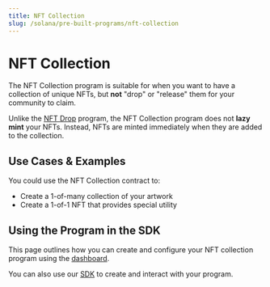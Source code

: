 ```yaml
---
title: NFT Collection
slug: /solana/pre-built-programs/nft-collection
---
```



# NFT Collection

<div className="deployContractBtnContainer" style={{ marginTop: -70 }}>
  <DeployThisContractButton
    link={"https://nightly.thirdweb.com/programs"}
    contractType="solana-nft-collection"
    displayName="NFT Collection"
  />
</div>

<div className="heroGrid">
  <div>
    <p>
The NFT Collection program is suitable for when you want to have a collection of unique NFTs, 
but <b>not</b> "drop" or "release" them for your community to claim.
    </p>

Unlike the <a href="https://portal.thirdweb.com/solana/pre-built-programs/nft-drop">NFT Drop</a> program, the NFT Collection program does not **lazy mint** your NFTs.
Instead, NFTs are minted immediately when they are added to the collection.

  </div>
  <div className="heroGridImageContainer">
    <YoutubeEmbed link={"https://www.youtube.com/embed/tykYegoWB2A"} />
  </div>
</div>

## Use Cases & Examples

You could use the NFT Collection contract to:

- Create a 1-of-many collection of your artwork
- Create a 1-of-1 NFT that provides special utility

<div className="row" style={{ marginBottom: 24 }}>
  <div className="col col--12" style={{ marginTop: 8 }}>
    <QuickstartCard
      name="Guide: Create A Solana NFT Collection with the SDK"
      link="https://blog.thirdweb.com/guides/mint-a-solana-nft-collection-with-typescript/"
      image="/assets/icons/education.png"
    />
  </div>
</div>

## Using the Program in the SDK

This page outlines how you can create and configure your NFT collection program using the [dashboard](https://thirdweb.com/dashboard).

You can also use our [SDK](/solana) to create and interact with your program.

<div className="row" style={{ marginBottom: 24 }}>
  <div className="col col--12" style={{ marginTop: 8 }}>
    <QuickstartCard
      name="Using the NFT Collection Program in the SDK"
      link="/solana/programs/nft-collections"
      image="/assets/icons/nft.png"
    />
  </div>
</div>

